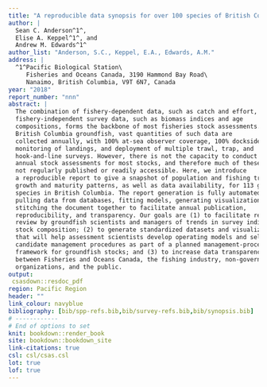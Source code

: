```yaml
---
title: "A reproducible data synopsis for over 100 species of British Columbia groundfish"
author: |
  Sean C. Anderson^1^,
  Elise A. Keppel^1^, and
  Andrew M. Edwards^1^
author_list: "Anderson, S.C., Keppel, E.A., Edwards, A.M."
address: |
  ^1^Pacific Biological Station\
     Fisheries and Oceans Canada, 3190 Hammond Bay Road\
     Nanaimo, British Columbia, V9T 6N7, Canada
year: "2018"
report_number: "nnn"
abstract: |
  The combination of fishery-dependent data, such as catch and effort, and
  fishery-independent survey data, such as biomass indices and age
  compositions, forms the backbone of most fisheries stock assessments. For
  British Columbia groundfish, vast quantities of such data are
  collected annually, with 100% at-sea observer coverage, 100% dockside
  monitoring of landings, and deployment of multiple trawl, trap, and
  hook-and-line surveys. However, there is not the capacity to conduct formal
  annual stock assessments for most stocks, and therefore much of these data are
  not regularly published or readily accessible. Here, we introduce
  a reproducible report to give a snapshot of population and fishing trends,
  growth and maturity patterns, as well as data availability, for 113 groundfish
  species in British Columbia. The report generation is fully automated --
  pulling data from databases, fitting models, generating visualizations, and
  stitching the document together to facilitate annual publication,
  reproducibility, and transparency. Our goals are (1) to facilitate regular
  review by groundfish scientists and managers of trends in survey indices and
  stock composition; (2) to generate standardized datasets and visualizations
  that will help assessment scientists develop operating models and select
  candidate management procedures as part of a planned management-procedure
  framework for groundfish stocks; and (3) to increase data transparency
  between Fisheries and Oceans Canada, the fishing industry, non-governmental
  organizations, and the public.
output:
 csasdown::resdoc_pdf
region: Pacific Region
header: ""
link_colour: navyblue
bibliography: [bib/spp-refs.bib,bib/survey-refs.bib,bib/synopsis.bib]
# ------------
# End of options to set
knit: bookdown::render_book
site: bookdown::bookdown_site
link-citations: true
csl: csl/csas.csl
lot: true
lof: true
---
```

